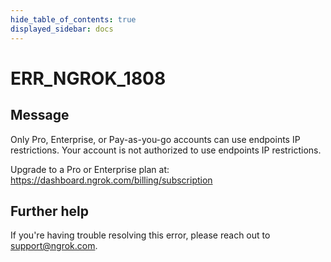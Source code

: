 ```yaml
---
hide_table_of_contents: true
displayed_sidebar: docs
---
```



# ERR_NGROK_1808

## Message

Only Pro, Enterprise, or Pay-as-you-go accounts can use endpoints IP restrictions.
Your account is not authorized to use endpoints IP restrictions.

Upgrade to a Pro or Enterprise plan at: https://dashboard.ngrok.com/billing/subscription

<ErrorDetails error="err_ngrok_1808" />

## Further help

If you're having trouble resolving this error, please reach out to [support@ngrok.com](mailto:support@ngrok.com?subject=Help%20with%20ERR_NGROK_1808).
